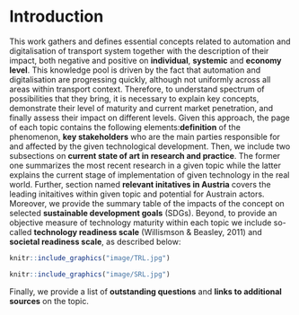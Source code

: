 # Introduction

This work gathers and defines essential concepts related to automation and digitalisation of transport system together with the description of their impact, both negative and positive on **individual**, **systemic** and **economy level**. This knowledge pool is driven by the fact that automation and digitalisation are progressing quickly, although not uniformly across all areas within transport context. Therefore, to understand spectrum of possibilities that they bring, it is necessary to explain key concepts, demonstrate their level of maturity and current market penetration, and finally assess their impact on different levels. Given this approach, the page of each topic contains the following elements:**definition** of the phenomenon, 
**key stakeholders** who are the main parties responsible for and affected by the given technological development. Then, we include two subsections on **current state of art in research and practice**. The former one summarizes the most recent research in a given topic while the latter explains the current stage of implementation of given technology in the real world. Further, section named **relevant initatives in Austria** covers the leading initaitives within given topic and potential for Austrain actors. Moreover, we provide the summary table of the impacts of the concept on selected **sustainable development goals** (SDGs). Beyond, to provide an objective measure of technology maturity within each topic we include so-called **technology readiness scale** (Willismson & Beasley, 2011) and **societal readiness scale**, as described below:<br/>

```r
knitr::include_graphics("image/TRL.jpg")
```

```r
knitr::include_graphics("image/SRL.jpg")
```

Finally, we provide a list of **outstanding questions** and **links to additional sources** on the topic.